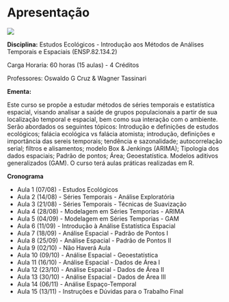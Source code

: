 # Apresentação

![](figuras/barra_procc.png)


**Disciplina:** Estudos Ecológicos - Introdução aos Métodos de Análises Temporais e Espaciais
(ENSP.82.134.2)

 Carga Horaria: 60 horas (15 aulas) - 4 Créditos

 Professores: Oswaldo G Cruz & Wagner Tassinari

 **Ementa:**

Este curso se propõe a estudar métodos de séries temporais e estatística espacial, visando analisar a saúde de grupos populacionais a partir de sua localização temporal e espacial, bem como sua interação com o ambiente. Serão abordados os seguintes tópicos: Introdução e definições de estudos ecológicos; falácia ecológica vs falácia atomista; introdução, definições e importância das sereis temporais; tendência e sazonalidade; autocorrelação serial; filtros e alisamentos; modelo Box & Jenkings (ARIMA); Tipologia dos dados espaciais; Padrão de pontos; Área; Geoestatística. Modelos aditivos generalizados (GAM). O curso terá aulas práticas realizadas em R.


**Cronograma** 

* Aula 1 (07/08) - Estudos Ecológicos
* Aula 2 (14/08) - Séries Temporais - Análise Exploratória
* Aula 3 (21/08) - Séries Temporais - Técnicas de Suavização
* Aula 4 (28/08) - Modelagem em Séries Temporias - ARIMA
* Aula 5 (04/09) - Modelagem em Séries Temporias - GAM
* Aula 6 (11/09) - Introdução à Análise Estatística Espacial 
* Aula 7 (18/09) - Análise Espacial - Padrão de Pontos I
* Aula 8 (25/09) - Análise Espacial - Padrão de Pontos II
* Aula 9 (02/10) - Não Haverá Aula
* Aula 10 (09/10) - Análise Espacial - Geoestatística
* Aula 11 (16/10) - Análise Espacial - Dados de Área I
* Aula 12 (23/10) - Análise Espacial - Dados de Área II
* Aula 13 (30/10) - Análise Espacial - Dados de Área III
* Aula 14 (06/11) - Análise Espaço-Temporal
* Aula 15 (13/11) - Instruções e Dúvidas para o Trabalho Final


